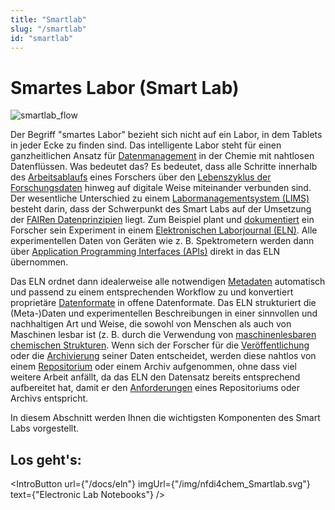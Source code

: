 ```yaml
---
title: "Smartlab"
slug: "/smartlab"
id: "smartlab"
---
```




# Smartes Labor (Smart Lab)

![smartlab_flow](/img/smartlab/smartlab_flow2.png)

Der Begriff "smartes Labor" bezieht sich nicht auf ein Labor, in dem Tablets in jeder Ecke zu finden sind. Das intelligente Labor steht für einen ganzheitlichen Ansatz für [Datenmanagement](/docs/data_guide) in der Chemie mit nahtlosen Datenflüssen. Was bedeutet das? Es bedeutet, dass alle Schritte innerhalb des [Arbeitsablaufs](/docs/domain_guide) eines Forschers über den [Lebenszyklus der Forschungsdaten](/docs/data_life_cycle) hinweg auf digitale Weise miteinander verbunden sind. Der wesentliche Unterschied zu einem [Labormanagementsystem (LIMS)](https://en.wikipedia.org/wiki/Laboratory_information_management_system) besteht darin, dass der Schwerpunkt des Smart Labs auf der Umsetzung der [FAIRen Datenprinzipien](/docs/fair) liegt. Zum Beispiel plant und [dokumentiert](/docs/data_documentation) ein Forscher sein Experiment in einem [Elektronischen Laborjournal (ELN)](docs/eln). Alle experimentellen Daten von Geräten wie z. B. Spektrometern werden dann über [Application Programming Interfaces (APIs)](https://en.wikipedia.org/wiki/API) direkt in das ELN übernommen. 

Das ELN ordnet dann idealerweise alle notwendigen [Metadaten](/docs/metadata) automatisch und passend zu einem entsprechenden Workflow zu und konvertiert proprietäre [Datenformate](/docs/format_standards) in offene Datenformate. Das ELN strukturiert die (Meta-)Daten und experimentellen Beschreibungen in einer sinnvollen und nachhaltigen Art und Weise, die sowohl von Menschen als auch von Maschinen lesbar ist (z. B. durch die Verwendung von [maschinenlesbaren chemischen Strukturen](/docs/machine-readable_chemical_structures). Wenn sich der Forscher für die [Veröffentlichung](/docs/data_publication) oder die [Archivierung](/docs/data_storage) seiner Daten entscheidet, werden diese nahtlos von einem [Repositorium](/docs/repositories) oder einem Archiv aufgenommen, ohne dass viel weitere Arbeit anfällt, da das ELN den Datensatz bereits entsprechend aufbereitet hat, damit er den [Anforderungen](/docs//choose_repository) eines Repositoriums oder Archivs entspricht. 

In diesem Abschnitt werden Ihnen die wichtigsten Komponenten des Smart Labs vorgestellt.

## Los geht's:

<IntroButton url={"/docs/eln"} imgUrl={"/img/nfdi4chem_Smartlab.svg"} text={"Electronic Lab Notebooks"} />
